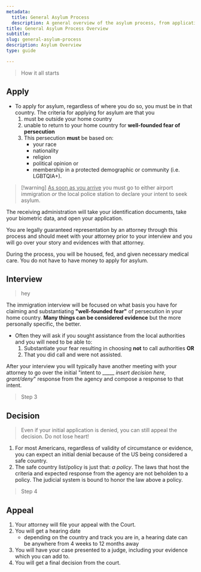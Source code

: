 ```yaml
---
metadata:
  title: General Asylum Process
  description: A general overview of the asylum process, from application to decision and appeal.
title: General Asylum Process Overview
subtitle: 
slug: general-asylum-process
description: Asylum Overview
type: guide

---
```


> How it all starts
## Apply

- To apply for asylum, regardless of where you do so, you must be in that country. The criteria for applying for asylum are that you
    1. must be outside your home country
    2. unable to return to your home country for **well-founded fear of persecution**
    3. This persecution **must** be based on: 
        - your race
        - nationality
        - religion
        - political opinion or
        - membership in a protected demographic or community (i.e. LGBTQIA+).


> [!warning] <u>As soon as you arrive</u> you must go to either airport immigration *or* the local police station to declare your intent to seek asylum.

The receiving administration will take your identification documents, take your biometric data, and open your application.

You are legally guaranteed representation by an attorney through this process and should meet with your attorney prior to your interview and you will go over your story and evidences with that attorney.

During the process, you will be housed, fed, and given necessary medical care. You do not have to have money to apply for asylum.


## Interview
> hey

The immigration interview will be focused on what basis you have for claiming and substantiating **"well-founded fear"** of persecution in your home country. **Many things can be considered evidence** but the more personally specific, the better. 

- Often they will ask if you sought assistance from the local authorities and you will need to be able to: 
    1. Substantiate your fear resulting in choosing **not** to call authorities **OR**
    2. That you did call and were not assisted.

After your interview you will typically have another meeting with your attorney to go over the initial "intent to _____ *insert decision here, grant/deny*" response from the agency and compose a response to that intent.

> Step 3
## Decision
> Even if your initial application is denied, you can still appeal the decision. Do not lose heart!

1. For most Americans, regardless of validity of circumstance or evidence, you can expect an initial denial because of the US being considered a safe country.
2. The safe country list/policy is just that: *a policy*. The laws that host the criteria and expected response from the agency are not beholden to a policy. The judicial system is bound to honor the law above a policy.

> Step 4
## Appeal

1. Your attorney will file your appeal with the Court.
2. You will get a hearing date
    - depending on the country and track you are in, a hearing date can be anywhere from 4 weeks to 12 months away
3. You will have your case presented to a judge, including your evidence which you can add to.
4. You will get a final decision from the court.